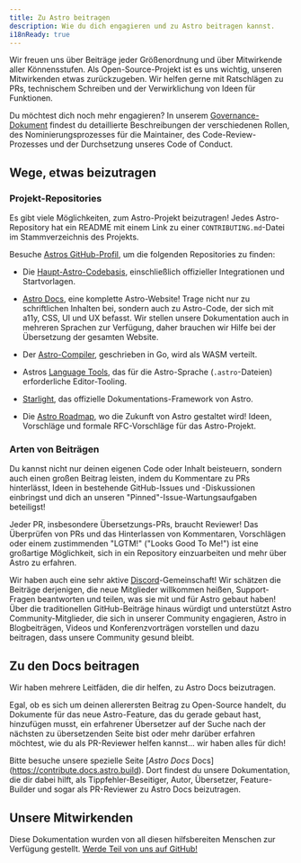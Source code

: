```yaml
---
title: Zu Astro beitragen
description: Wie du dich engagieren und zu Astro beitragen kannst. 
i18nReady: true
---
```



Wir freuen uns über Beiträge jeder Größenordnung und über Mitwirkende aller Könnensstufen. Als Open-Source-Projekt ist es uns wichtig, unseren Mitwirkenden etwas zurückzugeben. Wir helfen gerne mit Ratschlägen zu PRs, technischem Schreiben und der Verwirklichung von Ideen für Funktionen.

Du möchtest dich noch mehr engagieren? In unserem [Governance-Dokument](https://github.com/withastro/.github/blob/main/GOVERNANCE.md) findest du detaillierte Beschreibungen der verschiedenen Rollen, des Nominierungsprozesses für die Maintainer, des Code-Review-Prozesses und der Durchsetzung unseres Code of Conduct.

## Wege, etwas beizutragen

### Projekt-Repositories

Es gibt viele Möglichkeiten, zum Astro-Projekt beizutragen! Jedes Astro-Repository hat ein README mit einem Link zu einer `CONTRIBUTING.md`-Datei im Stammverzeichnis des Projekts.

Besuche [Astros GitHub-Profil](https://github.com/withastro), um die folgenden Repositories zu finden:

- Die [Haupt-Astro-Codebasis](https://github.com/withastro/astro), einschließlich offizieller Integrationen und Startvorlagen.

- [Astro Docs](https://github.com/withastro/docs), eine komplette Astro-Website! Trage nicht nur zu schriftlichen Inhalten bei, sondern auch zu Astro-Code, der sich mit a11y, CSS, UI und UX befasst. Wir stellen unsere Dokumentation auch in mehreren Sprachen zur Verfügung, daher brauchen wir Hilfe bei der Übersetzung der gesamten Website.

- Der [Astro-Compiler](https://github.com/withastro/compiler), geschrieben in Go, wird als WASM verteilt.

- Astros [Language Tools](https://github.com/withastro/language-tools), das für die Astro-Sprache  (`.astro`-Dateien) erforderliche Editor-Tooling.

- [Starlight](https://github.com/withastro/starlight), das offizielle Dokumentations-Framework von Astro.

- Die [Astro Roadmap](https://github.com/withastro/roadmap), wo die Zukunft von Astro gestaltet wird! Ideen, Vorschläge und formale RFC-Vorschläge für das Astro-Projekt.

### Arten von Beiträgen

Du kannst nicht nur deinen eigenen Code oder Inhalt beisteuern, sondern auch einen großen Beitrag leisten, indem du Kommentare zu PRs hinterlässt, Ideen in bestehende GitHub-Issues und -Diskussionen einbringst und dich an unseren "Pinned"-Issue-Wartungsaufgaben beteiligst!

Jeder PR, insbesondere Übersetzungs-PRs, braucht Reviewer! Das Überprüfen von PRs und das Hinterlassen von Kommentaren, Vorschlägen oder einem zustimmenden "LGTM!" ("Looks Good To Me!") ist eine großartige Möglichkeit, sich in ein Repository einzuarbeiten und mehr über Astro zu erfahren.

Wir haben auch eine sehr aktive [Discord](https://astro.build/chat)-Gemeinschaft! Wir schätzen die Beiträge derjenigen, die neue Mitglieder willkommen heißen, Support-Fragen beantworten und teilen, was sie mit und für Astro gebaut haben! Über die traditionellen GitHub-Beiträge hinaus würdigt und unterstützt Astro Community-Mitglieder, die sich in unserer Community engagieren, Astro in Blogbeiträgen, Videos und Konferenzvorträgen vorstellen und dazu beitragen, dass unsere Community gesund bleibt.

## Zu den Docs beitragen

Wir haben mehrere Leitfäden, die dir helfen, zu Astro Docs beizutragen.

Egal, ob es sich um deinen allerersten Beitrag zu Open-Source handelt, du Dokumente für das neue Astro-Feature, das du gerade gebaut hast, hinzufügen musst, ein erfahrener Übersetzer auf der Suche nach der nächsten zu übersetzenden Seite bist oder mehr darüber erfahren möchtest, wie du als PR-Reviewer helfen kannst... wir haben alles für dich! 

Bitte besuche unsere spezielle Seite [*Astro Docs* Docs] (https://contribute.docs.astro.build). Dort findest du unsere Dokumentation, die dir dabei hilft, als Tippfehler-Beseitiger, Autor, Übersetzer, Feature-Builder und sogar als PR-Reviewer zu Astro Docs beizutragen.

## Unsere Mitwirkenden

Diese Dokumentation wurden von all diesen hilfsbereiten Menschen zur Verfügung gestellt. [Werde Teil von uns auf GitHub!](https://github.com/withastro/docs)

<ContributorList githubRepo="withastro/docs" />
